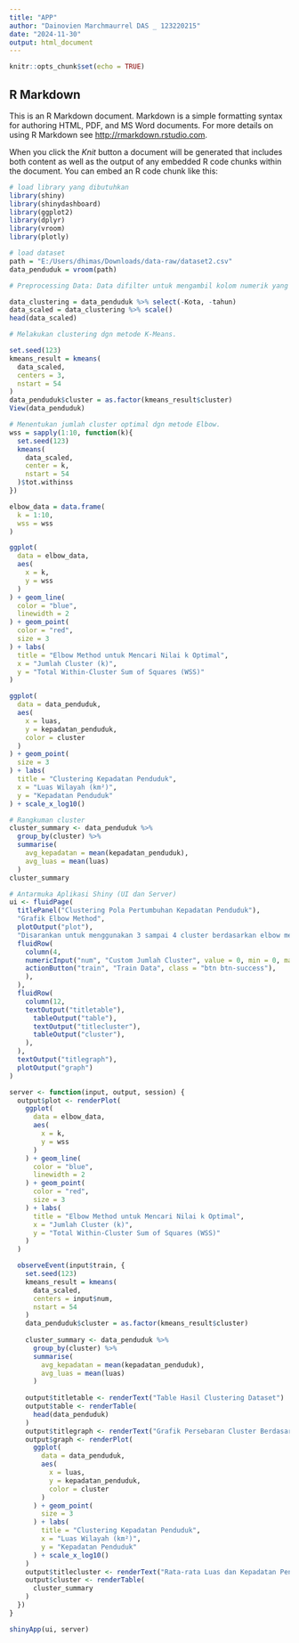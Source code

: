 ---
title: "APP"
author: "Dainovien Marchmaurrel DAS _ 123220215"
date: "2024-11-30"
output: html_document
---
```{r setup, include=FALSE}
knitr::opts_chunk$set(echo = TRUE)
```

## R Markdown

This is an R Markdown document. Markdown is a simple formatting syntax for authoring HTML, PDF, and MS Word documents. For more details on using R Markdown see <http://rmarkdown.rstudio.com>.

When you click the *Knit* button a document will be generated that includes both content as well as the output of any embedded R code chunks within the document. You can embed an R code chunk like this:

```{r}
# load library yang dibutuhkan 
library(shiny)
library(shinydashboard)
library(ggplot2)
library(dplyr)
library(vroom)
library(plotly)
```

```{r}
# load dataset
path = "E:/Users/dhimas/Downloads/data-raw/dataset2.csv" 
data_penduduk = vroom(path)
```

```{r}
# Preprocessing Data: Data difilter untuk mengambil kolom numerik yang relevan (luas wilayah dan kepadatan penduduk), kemudian diskalakan menggunakan fungsi scale() agar nilai-nilai dalam data setara.

data_clustering = data_penduduk %>% select(-Kota, -tahun)
data_scaled = data_clustering %>% scale()
head(data_scaled)
```

```{r}
# Melakukan clustering dgn metode K-Means.

set.seed(123)
kmeans_result = kmeans(
  data_scaled,
  centers = 3, 
  nstart = 54 
)
data_penduduk$cluster = as.factor(kmeans_result$cluster)
View(data_penduduk)


```

```{r}
# Menentukan jumlah cluster optimal dgn metode Elbow.
wss = sapply(1:10, function(k){
  set.seed(123)
  kmeans(
    data_scaled,
    center = k,
    nstart = 54
  )$tot.withinss
})

elbow_data = data.frame(
  k = 1:10,
  wss = wss
)

ggplot(
  data = elbow_data,
  aes(
    x = k,
    y = wss
  )
) + geom_line(
  color = "blue",
  linewidth = 2
) + geom_point(
  color = "red",
  size = 3
) + labs(
  title = "Elbow Method untuk Mencari Nilai k Optimal",
  x = "Jumlah Cluster (k)",
  y = "Total Within-Cluster Sum of Squares (WSS)"
)

```
```{r}
ggplot(
  data = data_penduduk,
  aes(
    x = luas,
    y = kepadatan_penduduk,
    color = cluster
  )
) + geom_point(
  size = 3
) + labs(
  title = "Clustering Kepadatan Penduduk",
  x = "Luas Wilayah (km²)",
  y = "Kepadatan Penduduk"
) + scale_x_log10()

```


```{r}
# Rangkuman cluster
cluster_summary <- data_penduduk %>%
  group_by(cluster) %>%
  summarise(
    avg_kepadatan = mean(kepadatan_penduduk),
    avg_luas = mean(luas)
  )
cluster_summary
```

```{r}
# Antarmuka Aplikasi Shiny (UI dan Server)
ui <- fluidPage(
  titlePanel("Clustering Pola Pertumbuhan Kepadatan Penduduk"),
  "Grafik Elbow Method",
  plotOutput("plot"),
  "Disarankan untuk menggunakan 3 sampai 4 cluster berdasarkan elbow method diatas",
  fluidRow(
    column(4,
    numericInput("num", "Custom Jumlah Cluster", value = 0, min = 0, max = 10),
    actionButton("train", "Train Data", class = "btn btn-success"),
    ),
  ),
  fluidRow( 
    column(12,
    textOutput("titletable"),
      tableOutput("table"),
      textOutput("titlecluster"),
      tableOutput("cluster"),
    ),
  ),
  textOutput("titlegraph"),
  plotOutput("graph")
)

server <- function(input, output, session) {
  output$plot <- renderPlot(
    ggplot(
      data = elbow_data,
      aes(
        x = k,
        y = wss
      )
    ) + geom_line(
      color = "blue",
      linewidth = 2
    ) + geom_point(
      color = "red",
      size = 3
    ) + labs(
      title = "Elbow Method untuk Mencari Nilai k Optimal",
      x = "Jumlah Cluster (k)",
      y = "Total Within-Cluster Sum of Squares (WSS)"
    )
  )

  observeEvent(input$train, {
    set.seed(123)
    kmeans_result = kmeans(
      data_scaled,
      centers = input$num,
      nstart = 54
    )
    data_penduduk$cluster = as.factor(kmeans_result$cluster)
    
    cluster_summary <- data_penduduk %>%
      group_by(cluster) %>%
      summarise(
        avg_kepadatan = mean(kepadatan_penduduk),
        avg_luas = mean(luas)
      )
    
    output$titletable <- renderText("Table Hasil Clustering Dataset")
    output$table <- renderTable(
      head(data_penduduk)
    )
    output$titlegraph <- renderText("Grafik Persebaran Cluster Berdasarkan Luas dan Kepadatan Penduduk")
    output$graph <- renderPlot(
      ggplot(
        data = data_penduduk,
        aes(
          x = luas,
          y = kepadatan_penduduk,
          color = cluster
        )
      ) + geom_point(
        size = 3
      ) + labs(
        title = "Clustering Kepadatan Penduduk",
        x = "Luas Wilayah (km²)",
        y = "Kepadatan Penduduk"
      ) + scale_x_log10()
    )
    output$titlecluster <- renderText("Rata-rata Luas dan Kepadatan Penduduk untuk Setiap Cluster")
    output$cluster <- renderTable(
      cluster_summary
    )
  })
}

shinyApp(ui, server)

```

